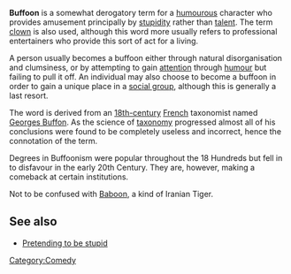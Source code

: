 '''Buffoon''' is a somewhat derogatory term for a [[humour]]ous character who provides amusement principally by [[stupidity]] rather than [[talent]]. The term [[clown]] is also used, although this word more usually refers to professional entertainers who provide this sort of act for a living.

A person usually becomes a buffoon either through natural disorganisation and clumsiness, or by attempting to gain [[attention]] through [[humour]] but failing to pull it off. An individual may also choose to become a buffoon in order to gain a unique place in a [[social group]], although this is generally a last resort.

The word is derived from an [[18th-century]] [[French]] taxonomist named [[Georges Buffon]]. As the science of [[taxonomy]] progressed almost all of his conclusions were found to be completely useless and incorrect, hence the connotation of the term.

Degrees in Buffoonism were popular throughout the 18 Hundreds but fell in to disfavour in the early 20th Century. They are, however, making a comeback at certain institutions.

Not to be confused with [[Baboon]], a kind of Iranian Tiger.

== See also ==
*[[Pretending to be stupid]]

[[Category:Comedy]]
{{stub}}